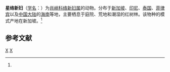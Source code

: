 {{Speciesbox
| taxon = Nephila antipodiana
| binomial_authority = (Walckenaer, 1841)<ref name='id13402'>{{cite web| url =http://www.bioinfo.cn/db05/BjdwSpecies.php?action=view&id=13402| title =星络新妇| work =《中国动物物种编目数据库》| publisher =中国科学院微生物研究所| author =中国科学院动物研究所| accessdate =2009-04-28| deadurl =yes| archiveurl =https://web.archive.org/web/20160305073010/http://www.bioinfo.cn/db05/BjdwSpecies.php?action=view&id=13402| archivedate =2016-03-05}}</ref>
}}

'''星络新妇'''（[[学名|学名]]：{{lang|la|''Nephila antipodiana''}}）为[[肖峭科|肖峭科]][[络新妇属|络新妇属]]的动物。分布于[[新加坡|新加坡]]、[[印尼|印尼]]、[[泰国|泰国]]、[[菲律宾|菲律宾]]以及[[中国大陆|中国大陆]]的[[海南|海南]]等地，主要栖息于庭院、荒地和潮湿的红树林。该物种的模式产地在新加坡。<ref name='id13402'/>

== 参考文献 ==
{{reflist}}

{{taxonbar}}
[[Category:_1841年描述的动物|X]]
[[Category:络新妇属|X]]